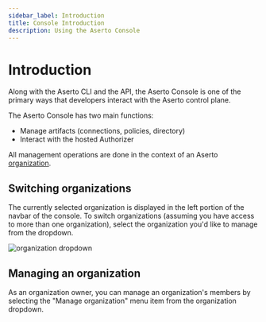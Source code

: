 ```yaml
---
sidebar_label: Introduction
title: Console Introduction
description: Using the Aserto Console
---
```


# Introduction

Along with the Aserto CLI and the API, the Aserto Console is one of the primary ways
that developers interact with the Aserto control plane.

The Aserto Console has two main functions:

- Manage artifacts (connections, policies, directory)
- Interact with the hosted Authorizer

All management operations are done in the context of an Aserto [organization](/docs/overview/organization).

## Switching organizations

The currently selected organization is displayed in the left portion of the navbar of the console. To switch organizations (assuming you have access to more than one organization), select the organization you'd like to manage from the dropdown.

![organization dropdown](/organization-dropdown.png)

## Managing an organization

As an organization owner, you can manage an organization's members by selecting the "Manage organization" menu item from the organization dropdown.
